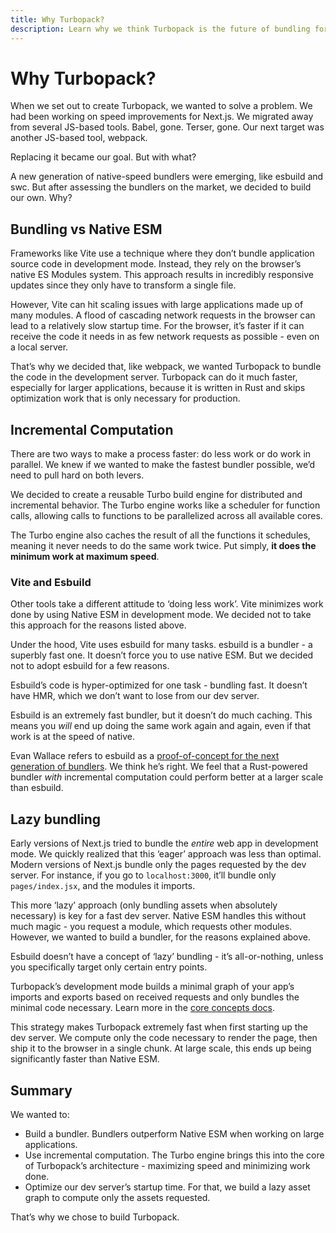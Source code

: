 ```yaml
---
title: Why Turbopack?
description: Learn why we think Turbopack is the future of bundling for the web.
---
```


# Why Turbopack?

When we set out to create Turbopack, we wanted to solve a problem. We had been working on speed improvements for Next.js. We migrated away from several JS-based tools. Babel, gone. Terser, gone. Our next target was another JS-based tool, webpack.

Replacing it became our goal. But with what?

A new generation of native-speed bundlers were emerging, like esbuild and swc. But after assessing the bundlers on the market, we decided to build our own. Why?

## Bundling vs Native ESM

Frameworks like Vite use a technique where they don’t bundle application source code in development mode. Instead, they rely on the browser’s native ES Modules system. This approach results in incredibly responsive updates since they only have to transform a single file.

However, Vite can hit scaling issues with large applications made up of many modules. A flood of cascading network requests in the browser can lead to a relatively slow startup time. For the browser, it’s faster if it can receive the code it needs in as few network requests as possible - even on a local server.

That’s why we decided that, like webpack, we wanted Turbopack to bundle the code in the development server. Turbopack can do it much faster, especially for larger applications, because it is written in Rust and skips optimization work that is only necessary for production.

## Incremental Computation

There are two ways to make a process faster: do less work or do work in parallel. We knew if we wanted to make the fastest bundler possible, we’d need to pull hard on both levers.

We decided to create a reusable Turbo build engine for distributed and incremental behavior. The Turbo engine works like a scheduler for function calls, allowing calls to functions to be parallelized across all available cores.

The Turbo engine also caches the result of all the functions it schedules, meaning it never needs to do the same work twice. Put simply, **it does the minimum work at maximum speed**.

### Vite and Esbuild

Other tools take a different attitude to ‘doing less work’. Vite minimizes work done by using Native ESM in development mode. We decided not to take this approach for the reasons listed above.

Under the hood, Vite uses esbuild for many tasks. esbuild is a bundler - a superbly fast one. It doesn’t force you to use native ESM. But we decided not to adopt esbuild for a few reasons.

Esbuild’s code is hyper-optimized for one task - bundling fast. It doesn’t have HMR, which we don’t want to lose from our dev server.

Esbuild is an extremely fast bundler, but it doesn’t do much caching. This means you _will_ end up doing the same work again and again, even if that work is at the speed of native.

Evan Wallace refers to esbuild as a [proof-of-concept for the next generation of bundlers](https://news.ycombinator.com/item?id=22336334). We think he’s right. We feel that a Rust-powered bundler _with_ incremental computation could perform better at a larger scale than esbuild.

## Lazy bundling

Early versions of Next.js tried to bundle the _entire_ web app in development mode. We quickly realized that this ‘eager’ approach was less than optimal. Modern versions of Next.js bundle only the pages requested by the dev server. For instance, if you go to `localhost:3000`, it’ll bundle only `pages/index.jsx`, and the modules it imports.

This more ‘lazy’ approach (only bundling assets when absolutely necessary) is key for a fast dev server. Native ESM handles this without much magic - you request a module, which requests other modules. However, we wanted to build a bundler, for the reasons explained above.

Esbuild doesn’t have a concept of ‘lazy’ bundling - it’s all-or-nothing, unless you specifically target only certain entry points.

Turbopack’s development mode builds a minimal graph of your app’s imports and exports based on received requests and only bundles the minimal code necessary. Learn more in the [core concepts docs](/pack/docs/core-concepts#compiling-by-request).

This strategy makes Turbopack extremely fast when first starting up the dev server. We compute only the code necessary to render the page, then ship it to the browser in a single chunk. At large scale, this ends up being significantly faster than Native ESM.

## Summary

We wanted to:

- Build a bundler. Bundlers outperform Native ESM when working on large applications.
- Use incremental computation. The Turbo engine brings this into the core of Turbopack’s architecture - maximizing speed and minimizing work done.
- Optimize our dev server’s startup time. For that, we build a lazy asset graph to compute only the assets requested.

That’s why we chose to build Turbopack.

